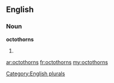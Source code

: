 ==English==

===Noun===
'''octothorns'''

# {{plural of|[[octothorn]]}}

[[Category:English plurals]]

[[ar:octothorns]]
[[fr:octothorns]]
[[my:octothorns]]